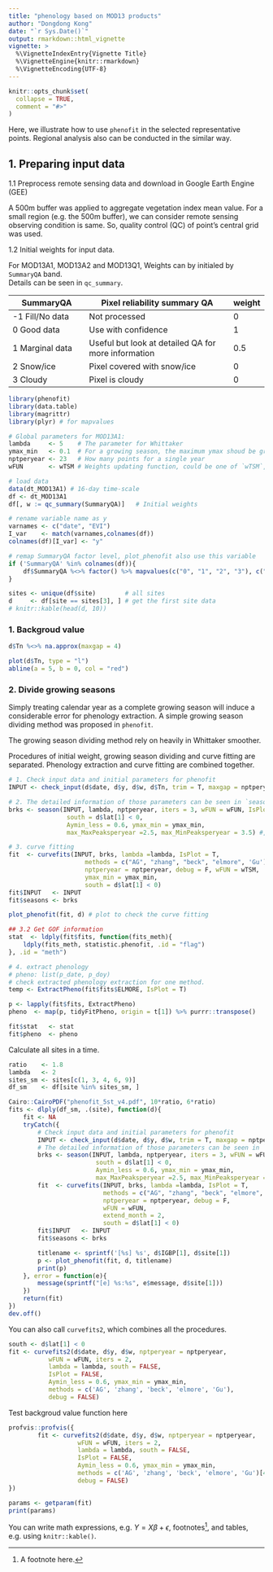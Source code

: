 ```yaml
---
title: "phenology based on MOD13 products"
author: "Dongdong Kong"
date: "`r Sys.Date()`"
output: rmarkdown::html_vignette
vignette: >
  %\VignetteIndexEntry{Vignette Title}
  %\VignetteEngine{knitr::rmarkdown}
  %\VignetteEncoding{UTF-8}
---
```


```r
knitr::opts_chunk$set(
  collapse = TRUE,
  comment = "#>"
)
```

Here, we illustrate how to use `phenofit` in the selected representative points. Regional analysis also can be conducted in the similar way.

## 1. Preparing input data

1.1 Preprocess remote sensing data and download in Google Earth Engine (GEE)  

A 500m buffer was applied to aggregate vegetation index mean value. For a small region (e.g. the 500m buffer), we can consider remote sensing observing condition is same. So, quality control (QC) of point's central grid was used.

1.2 Initial weights for input data. 

For MOD13A1, MOD13A2 and MOD13Q1, Weights can by initialed by `SummaryQA` band.  
Details can be seen in `qc_summary`.

SummaryQA      | Pixel reliability summary QA | weight
---------------| ---------------------------- | ------
-1 Fill/No data| Not processed                | 0
0 Good data    | Use with confidence          | 1
1 Marginal data| Useful but look at detailed QA for more information | 0.5
2 Snow/ice     | Pixel covered with snow/ice  | 0
3 Cloudy       | Pixel is cloudy              | 0

```r
library(phenofit) 
library(data.table)
library(magrittr)
library(plyr) # for mapvalues

# Global parameters for MOD13A1: 
lambda     <- 5    # The parameter for Whittaker
ymax_min   <- 0.1  # For a growing season, the maximum ymax shoud be greater than `ymax_min` 
nptperyear <- 23   # How many points for a single year
wFUN       <- wTSM # Weights updating function, could be one of `wTSM`, 'wBisquare', `wChen` and `wSELF`. 

# load data
data(dt_MOD13A1) # 16-day time-scale
df <- dt_MOD13A1
df[, w := qc_summary(SummaryQA)]   # Initial weights

# rename variable name as y
varnames <- c("date", "EVI")
I_var    <- match(varnames,colnames(df))
colnames(df)[I_var] <- "y"

# remap SummaryQA factor level, plot_phenofit also use this variable
if ('SummaryQA' %in% colnames(df)){
    df$SummaryQA %<>% factor() %>% mapvalues(c("0", "1", "2", "3"), c(" good", " margin", " snow&ice", " cloud"))
}

sites <- unique(df$site)        # all sites
d     <- df[site == sites[3], ] # get the first site data
# knitr::kable(head(d, 10)) 
```

### 1. Backgroud value
```r
d$Tn %<>% na.approx(maxgap = 4)

plot(d$Tn, type = "l")
abline(a = 5, b = 0, col = "red")
```

### 2. Divide growing seasons

Simply treating calendar year as a complete growing season will induce a considerable error for phenology extraction. A simple growing season dividing method was proposed in `phenofit`.

The growing season dividing method rely on heavily in Whittaker smoother. 

Procedures of initial weight, growing season dividing and curve fitting are separated. Phenology extraction and curve fitting are combined together.


```r
# 1. Check input data and initial parameters for phenofit
INPUT <- check_input(d$date, d$y, d$w, d$Tn, trim = T, maxgap = nptperyear / 4, alpha = 0.02)

# 2. The detailed information of those parameters can be seen in `season`. 
brks <- season(INPUT, lambda, nptperyear, iters = 3, wFUN = wFUN, IsPlot = F,
                south = d$lat[1] < 0,
                Aymin_less = 0.6, ymax_min = ymax_min, 
                max_MaxPeaksperyear =2.5, max_MinPeaksperyear = 3.5) #, ...

# 3. curve fitting
fit  <- curvefits(INPUT, brks, lambda =lambda, IsPlot = T, 
                     methods = c("AG", "zhang", "beck", "elmore", 'Gu'), #,"klos"
                     nptperyear = nptperyear, debug = F, wFUN = wTSM, 
                     ymax_min = ymax_min, 
                     south = d$lat[1] < 0)
fit$INPUT   <- INPUT
fit$seasons <- brks

plot_phenofit(fit, d) # plot to check the curve fitting

## 3.2 Get GOF information
stat  <- ldply(fit$fits, function(fits_meth){
    ldply(fits_meth, statistic.phenofit, .id = "flag")
}, .id = "meth")

# 4. extract phenology
# pheno: list(p_date, p_doy)
# check extracted phenology extraction for one method.
temp <- ExtractPheno(fit$fits$ELMORE, IsPlot = T)

p <- lapply(fit$fits, ExtractPheno)
pheno  <- map(p, tidyFitPheno, origin = t[1]) %>% purrr::transpose()

fit$stat   <- stat
fit$pheno  <- pheno
```

Calculate all sites in a time.
```r
ratio    <- 1.8
lambda   <- 2
sites_sm <- sites[c(1, 3, 4, 6, 9)]
df_sm    <- df[site %in% sites_sm, ]

Cairo::CairoPDF("phenofit_5st_v4.pdf", 10*ratio, 6*ratio)
fits <- dlply(df_sm, .(site), function(d){
    fit <- NA
    tryCatch({
        # Check input data and initial parameters for phenofit
        INPUT <- check_input(d$date, d$y, d$w, trim = T, maxgap = nptperyear / 4, alpha = 0.02)
        # The detailed information of those parameters can be seen in `season`. 
        brks <- season(INPUT, lambda, nptperyear, iters = 3, wFUN = wFUN, IsPlot = F,
                        south = d$lat[1] < 0,
                        Aymin_less = 0.6, ymax_min = ymax_min, 
                        max_MaxPeaksperyear =2.5, max_MinPeaksperyear = 3.5) #, ...
        fit  <- curvefits(INPUT, brks, lambda =lambda, IsPlot = T, 
                          methods = c("AG", "zhang", "beck", "elmore", 'Gu'), #,"klos"
                          nptperyear = nptperyear, debug = F, 
                          wFUN = wFUN, 
                          extend_month = 2, 
                          south = d$lat[1] < 0)
        fit$INPUT   <- INPUT
        fit$seasons <- brks

        titlename <- sprintf('[%s] %s', d$IGBP[1], d$site[1])
        p <- plot_phenofit(fit, d, titlename)
        print(p)
    }, error = function(e){
        message(sprintf("[e] %s:%s", e$message, d$site[1]))
    })
    return(fit)
})
dev.off()
```

You can also call `curvefits2`, which combines all the procedures.   
```r
south <- d$lat[1] < 0
fit <- curvefits2(d$date, d$y, d$w, nptperyear = nptperyear,
           wFUN = wFUN, iters = 2,
           lambda = lambda, south = FALSE,
           IsPlot = FALSE,
           Aymin_less = 0.6, ymax_min = ymax_min, 
           methods = c('AG', 'zhang', 'beck', 'elmore', 'Gu'),
           debug = FALSE)
```

Test backgroud value function here

```r
profvis::profvis({
        fit <- curvefits2(d$date, d$y, d$w, nptperyear = nptperyear,
                   wFUN = wFUN, iters = 2,
                   lambda = lambda, south = FALSE,
                   IsPlot = FALSE,
                   Aymin_less = 0.6, ymax_min = ymax_min, 
                   methods = c('AG', 'zhang', 'beck', 'elmore', 'Gu')[4],
                   debug = FALSE)
})
```

```r
params <- getparam(fit)
print(params)
```

You can write math expressions, e.g. $Y = X\beta + \epsilon$, footnotes^[A footnote here.], and tables, e.g. using `knitr::kable()`.
